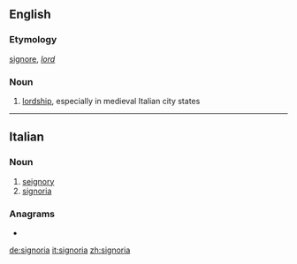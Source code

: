 {{also|Signoria}}
==English==

===Etymology===
{{etyl|la|en}} [[signore]], ''[[lord]]''

===Noun===
{{wikipedia}}
{{en-noun|-}}

# [[lordship]], especially in medieval Italian city states

----

==Italian==

===Noun===
{{wikipedia|Signoria cittadina|lang=it}}
{{it-noun|f}}

# [[seignory]]
# [[#English|signoria]]

===Anagrams===
* {{l|it|sragioni}}

[[de:signoria]]
[[it:signoria]]
[[zh:signoria]]